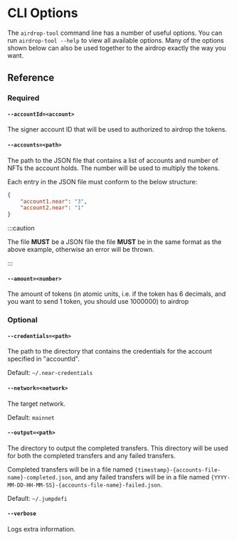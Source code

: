 
# CLI Options

The `airdrop-tool` command line has a number of useful options. You can run `airdrop-tool --help` to view all available options. Many of the options shown below can also be used together to the airdrop exactly the way you want.

## Reference

<TOCInline
  maxHeadingLevel={4}
  toc={toc}
/>

### Required

#### `--accountId=<account>`

The signer account ID that will be used to authorized to airdrop the tokens.

#### `--accounts=<path>`

The path to the JSON file that contains a list of accounts and number of NFTs the account holds. The number will be used to multiply the tokens.

Each entry in the JSON file must conform to the below structure:

```json
{
    "account1.near": "3",
    "account2.near": "1"
}
```

:::caution

The file **MUST** be a JSON file the file **MUST** be in the same format as the above example, otherwise an error will be thrown.

:::

#### `--amount=<number>`

The amount of tokens (in atomic units, i.e. if the token has 6 decimals, and you want to send 1 token, you should use 1000000) to airdrop

### Optional

#### `--credentials=<path>`

The path to the directory that contains the credentials for the account specified in "accountId".

Default: `~/.near-credentials`

#### `--network=<network>`

The target network.

Default: `mainnet`

#### `--output=<path>`

The directory to output the completed transfers. This directory will be used for both the completed transfers and any failed transfers.

Completed transfers will be in a file named `{timestamp}-{accounts-file-name}-completed.json`, and any failed transfers will be in a file named `{YYYY-MM-DD-HH-MM-SS}-{accounts-file-name}-failed.json`.

Default: `~/.jumpdefi`

#### `--verbose`

Logs extra information.
